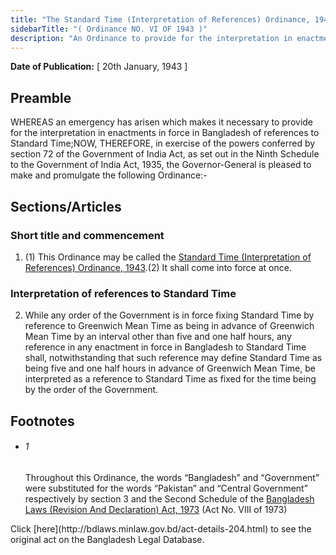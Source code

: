 ```yaml
---
title: "The Standard Time (Interpretation of References) Ordinance, 1943"
sidebarTitle: "( Ordinance NO. VI OF 1943 )"
description: "An Ordinance to provide for the interpretation in enactments in force in Bangladesh of references to Standard Time.1♣"
---
```


**Date of Publication:** [ 20th January, 1943 ]

## Preamble

WHEREAS an emergency has arisen which makes it necessary to provide for the interpretation in enactments in force in Bangladesh of references to Standard Time;NOW, THEREFORE, in exercise of the powers conferred by section 72 of the Government of India Act, as set out in the Ninth Schedule to the Government of India Act, 1935, the Governor-General is pleased to make and promulgate the following Ordinance:-

## Sections/Articles

### Short title and commencement

1. (1) This Ordinance may be called the [Standard Time (Interpretation of References) Ordinance, 1943](/laws/volume-10/act-204 "Standard Time (Interpretation of References) Ordinance, 1943").(2) It shall come into force at once.

### Interpretation of references to Standard Time

2. While any order of the Government is in force fixing Standard Time by reference to Greenwich Mean Time as being in advance of Greenwich Mean Time by an interval other than five and one half hours, any reference in any enactment in force in Bangladesh to Standard Time shall, notwithstanding that such reference may define Standard Time as being five and one half hours in advance of Greenwich Mean Time, be interpreted as a reference to Standard Time as fixed for the time being by the order of the Government.

## Footnotes

- ###### 1

  Throughout this Ordinance, the words “Bangladesh” and “Government” were substituted for the words “Pakistan” and “Central Government” respectively by section 3 and the Second Schedule of the [Bangladesh Laws (Revision And Declaration) Act, 1973](/laws/volume-17/act-430 "Bangladesh Laws (Revision And Declaration) Act, 1973") (Act No. VIII of 1973)

<Note>
  Click [here](http://bdlaws.minlaw.gov.bd/act-details-204.html) to see the original act on the Bangladesh Legal Database.
</Note>
